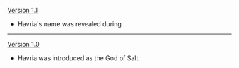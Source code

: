 {{Change History/Header}}
[[Version 1.1]]
* Havria's name was revealed during {{Quest|Sal Flore}}.
----
[[Version 1.0]]
* Havria was introduced as the God of Salt.
